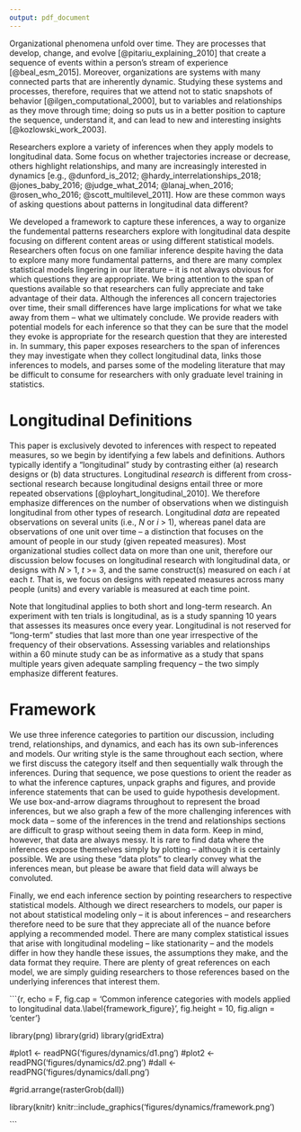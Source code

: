 ```yaml
---
output: pdf_document
---
```


Organizational phenomena unfold over time. They are processes that develop, change, and evolve [@pitariu_explaining_2010] that create a sequence of events within a person's stream of experience [@beal_esm_2015]. Moreover, organizations are systems with many connected parts that are inherently dynamic. Studying these systems and processes, therefore, requires that we attend not to static snapshots of behavior [@ilgen_computational_2000], but to variables and relationships as they move through time; doing so puts us in a better position to capture the sequence, understand it, and can lead to new and interesting insights [@kozlowski_work_2003].

Researchers explore a variety of inferences when they apply models to longitudinal data. Some focus on whether trajectories increase or decrease, others highlight relationships, and many are increasingly interested in dynamics [e.g., @dunford_is_2012; @hardy_interrelationships_2018; @jones_baby_2016; @judge_what_2014; @lanaj_when_2016; @rosen_who_2016; @scott_multilevel_2011]. How are these common ways of asking questions about patterns in longitudinal data different? 

We developed a framework to capture these inferences, a way to organize the fundemental patterns researchers explore with longitudinal data despite focusing on different content areas or using different statistical models. Researchers often focus on one familiar inference despite having the data to explore many more fundamental patterns, and there are many complex statistical models lingering in our literature -- it is not always obvious for which questions they are appropriate. We bring attention to the span of questions available so that researchers can fully appreciate and take advantage of their data. Although the inferences all concern trajectories over time, their small differences have large implications for what we take away from them -- what we ultimately conclude. We provide readers with potential models for each inference so that they can be sure that the model they evoke is appropriate for the research question that they are interested in. In summary, this paper exposes researchers to the span of inferences they may investigate when they collect longitudinal data, links those inferences to models, and parses some of the modeling literature that may be difficult to consume for researchers with only graduate level training in statistics.

# Longitudinal Definitions

This paper is exclusively devoted to inferences with respect to repeated measures, so we begin by identifying a few labels and definitions. Authors typically identify a "longitudinal" study by contrasting either (a) research designs or (b) data structures. Longitudinal *research* is different from cross-sectional research because longitudinal designs entail three or more repeated observations [@ployhart_longitudinal_2010]. We therefore emphasize differences on the number of observations when we distinguish longitudinal from other types of research. Longitudinal *data* are repeated observations on several units (i.e., $N$ or $i$ > 1), whereas panel data are observations of one unit over time -- a distinction that focuses on the amount of people in our study (given repeated measures). Most organizational studies collect data on more than one unit, therefore our discussion below focuses on longitudinal research with longitudinal data, or designs with $N$ > 1, $t$ >= 3, and the same construct(s) measured on each $i$ at each $t$. That is, we focus on designs with repeated measures across many people (units) and every variable is measured at each time point. 

Note that longitudinal applies to both short and long-term research. An experiment with ten trials is longitudinal, as is a study spanning 10 years that assesses its measures once every year. Longitudinal is not reserved for "long-term" studies that last more than one year irrespective of the frequency of their observations. Assessing variables and relationships within a 60 minute study can be as informative as a study that spans multiple years given adequate sampling frequency -- the two simply emphasize different features.

# Framework

We use three inference categories to partition our discussion, including trend, relationships, and dynamics, and each has its own sub-inferences and models. Our writing style is the same throughout each section, where we first discuss the category itself and then sequentially walk through the inferences. During that sequence, we pose questions to orient the reader as to what the inference captures, unpack graphs and figures, and provide inference statements that can be used to guide hypothesis development. We use box-and-arrow diagrams throughout to represent the broad inferences, but we also graph a few of the more challenging inferences with mock data -- some of the inferences in the trend and relationships sections are difficult to grasp without seeing them in data form. Keep in mind, however, that data are always messy. It is rare to find data where the inferences expose themselves simply by plotting -- although it is certainly possible. We are using these "data plots" to clearly convey what the inferences mean, but please be aware that field data will always be convoluted.

Finally, we end each inference section by pointing researchers to respective statistical models. Although we direct researchers to models, our paper is not about statistical modeling only -- it is about inferences -- and researchers therefore need to be sure that they appreciate all of the nuance before applying a recommended model. There are many complex statistical issues that arise with longitudinal modeling -- like stationarity -- and the models differ in how they handle these issues, the assumptions they make, and the data format they require. There are plenty of great references on each model, we are simply guiding researchers to those references based on the underlying inferences that interest them.

```{r, echo = F, fig.cap = 'Common inference categories with models applied to longitudinal data.\\label{framework_figure}', fig.height = 10, fig.align = 'center'}

library(png)
library(grid)
library(gridExtra)

#plot1 <- readPNG('figures/dynamics/d1.png')
#plot2 <- readPNG('figures/dynamics/d2.png')
#dall <- readPNG('figures/dynamics/dall.png')

#grid.arrange(rasterGrob(dall))

library(knitr)
knitr::include_graphics('figures/dynamics/framework.png')

```

